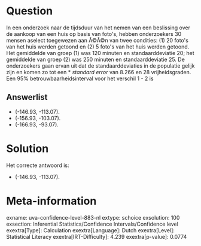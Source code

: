 Question
========

In een onderzoek naar de tijdsduur van het nemen van een beslissing over
de aankoop van een huis op basis van foto\'s, hebben onderzoekers 30
mensen aselect toegewezen aan Ã©Ã©n van twee condities: (1) 20 foto\'s
van het huis werden getoond en (2) 5 foto\'s van het huis werden
getoond. Het gemiddelde van groep (1) was 120 minuten en
standaarddeviatie 20; het gemiddelde van groep (2) was 250 minuten en
standaarddeviatie 25. De onderzoekers gaan ervan uit dat de
standaarddeviaties in de populatie gelijk zijn en komen zo tot een
* *standard error* van 8.266 en 28 vrijheidsgraden. Een 95%
betrouwbaarheidsinterval voor het verschil 1 - 2 is


Answerlist
----------

* (-146.93, -113.07).
* (-156.93, -103.07).
* (-166.93, -93.07).

Solution
========

Het correcte antwoord is: 

* (-146.93, -113.07).

Meta-information
================
exname: uva-confidence-level-883-nl
extype: schoice
exsolution: 100
exsection: Inferential Statistics/Confidence Intervals/Confidence level
exextra[Type]: Calculation
exextra[Language]: Dutch
exextra[Level]: Statistical Literacy
exextra[IRT-Difficulty]: 4.239
exextra[p-value]: 0.0774
